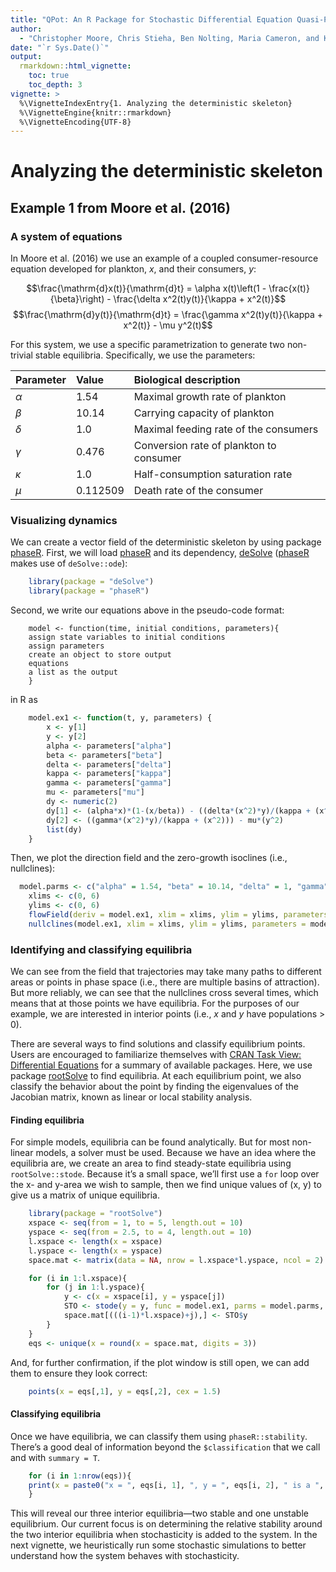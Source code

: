 ```yaml
---
title: "QPot: An R Package for Stochastic Differential Equation Quasi-Potential Analysis"
author:
  - "Christopher Moore, Chris Stieha, Ben Nolting, Maria Cameron, and Karen Abbott"
date: "`r Sys.Date()`"
output: 
  rmarkdown::html_vignette:
    toc: true
    toc_depth: 3
vignette: >
  %\VignetteIndexEntry{1. Analyzing the deterministic skeleton}
  %\VignetteEngine{knitr::rmarkdown}
  %\VignetteEncoding{UTF-8}
---
```


Analyzing the deterministic skeleton
========================================================
## Example 1 from Moore et al. (2016)
### A system of equations
In Moore et al. (2016) we use an example of a coupled consumer-resource equation developed for plankton, $x$, and their consumers, $y$:

$$\frac{\mathrm{d}x(t)}{\mathrm{d}t} = \alpha x(t)\left(1 - \frac{x(t)}{\beta}\right) - \frac{\delta x^2(t)y(t)}{\kappa + x^2(t)}$$
$$\frac{\mathrm{d}y(t)}{\mathrm{d}t} = \frac{\gamma x^2(t)y(t)}{\kappa + x^2(t)} - \mu y^2(t)$$

For this system, we use a specific parametrization to generate two non-trivial stable equilibria.  Specifically, we use the parameters:

Parameter  | Value    | Biological description
---------- | :------- | :----------------------------------------
$\alpha$   | 1.54     | Maximal growth rate of plankton
$\beta$    | 10.14    | Carrying capacity of plankton
$\delta$   | 1.0      | Maximal feeding rate of the consumers
$\gamma$   | 0.476    | Conversion rate of plankton to consumer
$\kappa$   | 1.0      | Half-consumption saturation rate
$\mu$      | 0.112509 | Death rate of the consumer

### Visualizing dynamics
We can create a vector field of the deterministic skeleton by using package [phaseR](https://cran.r-project.org/web/packages/phaseR/index.html).  First, we will load [phaseR](https://cran.r-project.org/web/packages/phaseR/index.html) and its dependency, [deSolve](https://cran.r-project.org/web/packages/deSolve/index.html) ([phaseR](https://cran.r-project.org/web/packages/phaseR/index.html) makes use of `deSolve::ode`):

```r
	library(package = "deSolve")
	library(package = "phaseR")
```

Second, we write our equations above in the pseudo-code format:

```
	model <- function(time, initial conditions, parameters){
	assign state variables to initial conditions
	assign parameters
	create an object to store output
	equations
	a list as the output
	}
```

in R as

```r
	model.ex1 <- function(t, y, parameters) {
	  	x <- y[1]
	  	y <- y[2]
	  	alpha <- parameters["alpha"]
	  	beta <- parameters["beta"]
	  	delta <- parameters["delta"]
	  	kappa <- parameters["kappa"]
	  	gamma <- parameters["gamma"]
	  	mu <- parameters["mu"]
	  	dy <- numeric(2)
	  	dy[1] <- (alpha*x)*(1-(x/beta)) - ((delta*(x^2)*y)/(kappa + (x^2)))
	  	dy[2] <- ((gamma*(x^2)*y)/(kappa + (x^2))) - mu*(y^2)
	  	list(dy)
	}
```
Then, we plot the direction field and the zero-growth isoclines (i.e., nullclines):

```r
  model.parms <- c("alpha" = 1.54, "beta" = 10.14, "delta" = 1, "gamma" = 0.476, "mu" = 0.112509, "kappa" = 1)
	xlims <- c(0, 6)
	ylims <- c(0, 6)
	flowField(deriv = model.ex1, xlim = xlims, ylim = ylims, parameters = model.parms, points = 30, add = FALSE, state.names = c("x", "y"))
	nullclines(model.ex1, xlim = xlims, ylim = ylims, parameters = model.parms, points = 250, col = c("blue","red"), state.names = c("x", "y"))
```

### Identifying and classifying equilibria
We can see from the field that trajectories may take many paths to different areas or points in phase space (i.e., there are multiple basins of attraction).  But more reliably, we can see that the nullclines cross several times, which means that at those points we have equilibria.  For the purposes of our example, we are interested in interior points (i.e., $x$ and $y$ have populations > 0).

There are several ways to find solutions and classify equilibrium points.  Users are encouraged to familiarize themselves with [CRAN Task View: Differential Equations](https://cran.r-project.org/web/views/DifferentialEquations.html) for a summary of available packages.  Here, we use package [rootSolve](https://cran.r-project.org/web/packages/rootSolve/index.html) to find equilibria.  At each equilibrium point, we also classify the behavior about the point by finding the eigenvalues of the Jacobian matrix, known as linear or local stability analysis.

#### Finding equilibria
For simple models, equilibria can be found analytically.  But for most non-linear models, a solver must be used.  Because we have an idea where the equilibria are, we create an area to find steady-state equilibria using `rootSolve::stode`.  Because it's a small space, we'll first use a `for` loop over the x- and y-area we wish to sample, then we find unique values of (x, y) to give us a matrix of unique equilibria.
```R
	library(package = "rootSolve")
	xspace <- seq(from = 1, to = 5, length.out = 10)
	yspace <- seq(from = 2.5, to = 4, length.out = 10)
	l.xspace <- length(x = xspace)
	l.yspace <- length(x = yspace)
	space.mat <- matrix(data = NA, nrow = l.xspace*l.yspace, ncol = 2)	

	for (i in 1:l.xspace){
		for (j in 1:l.yspace){
			y <- c(x = xspace[i], y = yspace[j])
			STO <- stode(y = y, func = model.ex1, parms = model.parms, positive = T)
			space.mat[(((i-1)*l.xspace)+j),] <- STO$y
		}
	}
	eqs <- unique(x = round(x = space.mat, digits = 3))
```
And, for further confirmation, if the plot window is still open, we can add them to ensure they look correct:
```R
	points(x = eqs[,1], y = eqs[,2], cex = 1.5)
```

#### Classifying equilibria
Once we have equilibria, we can classify them using `phaseR::stability`.  There's a good deal of information beyond the `$classification` that we call and with `summary = T`.
```R
	for (i in 1:nrow(eqs)){
	print(x = paste0("x = ", eqs[i, 1], ", y = ", eqs[i, 2], " is a ", stability(deriv = model.ex1, y.star = eqs[i,], parameters = model.parms, summary = F)$classification))
	}
```

This will reveal our three interior equilibria---two stable and one unstable equilibrium.  Our current focus is on determining the relative stability around the two interior equilibria when stochasticity is added to the system.  In the next vignette, we heuristically run some stochastic simulations to better understand how the system behaves with stochasticity.